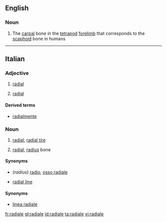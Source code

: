 ==English==

===Noun===
{{en-noun|radialia}}

# The [[carpal]] bone in the [[tetrapod]] [[forelimb]] that corresponds to the [[scaphoid]] bone in humans

----

==Italian==

===Adjective===
{{it-adj|radial|e|i}}

# {{biology|geometry|physics|lang=it}} [[radial]]
# {{skeleton|lang=it}} [[radial]]

====Derived terms====
* [[radialmente]]

===Noun===
{{it-noun|radial|m|e|i}}

# [[radial]], [[radial tire]]
# {{skeleton|lang=it}} [[radial]], [[radius]] bone

====Synonyms====
* (''radius'') [[radio#Italian|radio]], [[osso radiale]]

{{it-noun|radial|f|e|i}}

* {{geometry|lang=it}} [[radial line]]

====Synonyms====
* [[linea radiale]]

[[fr:radiale]]
[[gl:radiale]]
[[id:radiale]]
[[ta:radiale]]
[[vi:radiale]]